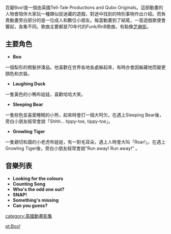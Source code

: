 百變Boo!是一個由英國Tell-Tale Productions and Qubo Originals。這部動畫的人物會陪伴大家玩一種類似捉迷藏的遊戲，對途中找到的特別事物作出介紹。而負責動畫旁白部分的是一位成人和數位小朋友。每當動畫到了結尾，一首遊戲歌便會響起，各集不同。歌曲主要都是70年代的Funk/RnB歌曲，有點像[[芝麻街|芝麻街]]。

==主要角色==
*'''Boo'''
一個梨形的橙髮拼湊品。他喜歡在世界各地各處躲起來，有時亦會因躲藏地而變更顏色和衣裝。
*'''Laughing Duck'''
一隻黃色的小鴨布娃娃，喜歡哈哈大笑。 
*'''Sleeping Bear'''
一隻棕色並喜愛睡眠的小熊，起來時會打一個大呵欠。在遇上Sleeping Bear後，旁白小朋友經常會說「Shhh... tippy-toe, tippy-toe」。 
*'''Growling Tiger'''
一隻親切和藹的小老虎布娃娃，有一對毛耳朵，遇上人時會大叫「Roar!」。在遇上Growling Tiger後，旁白小朋友經常會說"Run away! Run away!" 。

==音樂列表==
*'''Looking for the colours'''
*'''Counting Song'''
*'''Who's the odd one out?'''
*'''SNAP!'''
*'''Something's missing'''
*'''Can you guess?'''

[[category:英國動畫影集|category:英國動畫影集]]

[[pt:Boo!|pt:Boo!]]